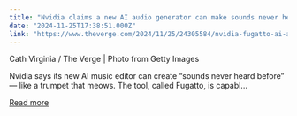 ```yaml
---
title: "Nvidia claims a new AI audio generator can make sounds never heard before"
date: "2024-11-25T17:38:51.000Z"
link: "https://www.theverge.com/2024/11/25/24305584/nvidia-fugatto-ai-audio-generator-music"
---
```


Cath Virginia / The Verge | Photo from Getty Images
    

  
Nvidia says its new AI music editor can create “sounds never heard before” — like a trumpet that meows. The tool, called Fugatto, is capabl...

[Read more](https://www.theverge.com/2024/11/25/24305584/nvidia-fugatto-ai-audio-generator-music)

